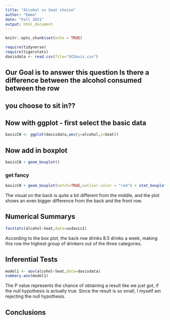 ```yaml
---
title: "Alcohol vs Seat choice"
author: "Emma"
date: "Fall 2021"
output: html_document
---
```


```r
knitr::opts_chunk$set(echo = TRUE)
```

```r
require(tidyverse)
require(tigerstats)
davisdata <- read.csv(file="UCDavis.csv")
```
## Our Goal is to answer this question Is there a difference between the alcohol consumed between the row
## you choose to sit in??

## Now with ggplot - first select the basic data

```r
basicCN <- ggplot(davisdata,aes(y=alcohol,x=Seat))
```
## Now add in boxplot

```r
basicCN + geom_boxplot()
```
  
  
### get fancy  

```r
basicCN + geom_boxplot(notch=TRUE,outlier.color = "red") + stat_boxplot(geom ='errorbar') + labs(title="Fancy notch boxplot \n with 2 lines")
```
 
  The visual on the back is quite a bit different from the middle, and the plot shows an even bigger difference from the back and the front row. 
  
## Numerical Summarys 
```r
favstats(alcohol~Seat,data=ucdavis1)
```
According to the box plot, the back row drinks 8.5 drinks a week, making this row the highest group of drinkers out of the three categories. 

## Inferential Tests
```r
model1 <- aov(alcohol~Seat,data=davisdata)
summary.aov(model1)
```
The P value represents the chance of obtaining a result like we just got, if the null hypothesis is actually true. Since the result is so small, I myself am rejecting the null hypothesis.

## Conclusions



